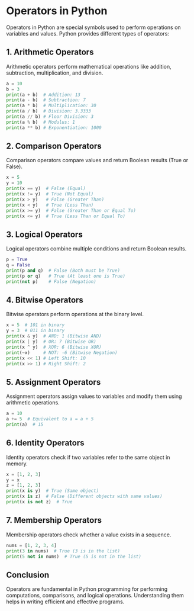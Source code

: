 # Operators in Python

Operators in Python are special symbols used to perform operations on variables and values. Python provides different types of operators:

## 1. Arithmetic Operators
Arithmetic operators perform mathematical operations like addition, subtraction, multiplication, and division.

```python filename="main.py" {3} copy
a = 10
b = 3
print(a + b)  # Addition: 13
print(a - b)  # Subtraction: 7
print(a * b)  # Multiplication: 30
print(a / b)  # Division: 3.3333
print(a // b) # Floor Division: 3
print(a % b)  # Modulus: 1
print(a ** b) # Exponentiation: 1000
```

## 2. Comparison Operators
Comparison operators compare values and return Boolean results (True or False).

```python filename="main.py" {3} copy
x = 5
y = 10
print(x == y)  # False (Equal)
print(x != y)  # True (Not Equal)
print(x > y)   # False (Greater Than)
print(x < y)   # True (Less Than)
print(x >= y)  # False (Greater Than or Equal To)
print(x <= y)  # True (Less Than or Equal To)
```

## 3. Logical Operators
Logical operators combine multiple conditions and return Boolean results.

```python filename="main.py" {3} copy
p = True
q = False
print(p and q)  # False (Both must be True)
print(p or q)   # True (At least one is True)
print(not p)    # False (Negation)
```

## 4. Bitwise Operators
Bitwise operators perform operations at the binary level.

```python filename="main.py" {3} copy
x = 5  # 101 in binary
y = 3  # 011 in binary
print(x & y)  # AND: 1 (Bitwise AND)
print(x | y)  # OR: 7 (Bitwise OR)
print(x ^ y)  # XOR: 6 (Bitwise XOR)
print(~x)     # NOT: -6 (Bitwise Negation)
print(x << 1) # Left Shift: 10
print(x >> 1) # Right Shift: 2
```

## 5. Assignment Operators
Assignment operators assign values to variables and modify them using arithmetic operations.

```python filename="main.py" {3} copy
a = 10
a += 5  # Equivalent to a = a + 5
print(a)  # 15
```

## 6. Identity Operators
Identity operators check if two variables refer to the same object in memory.

```python filename="main.py" {3} copy
x = [1, 2, 3]
y = x
z = [1, 2, 3]
print(x is y)  # True (Same object)
print(x is z)  # False (Different objects with same values)
print(x is not z)  # True
```

## 7. Membership Operators
Membership operators check whether a value exists in a sequence.

```python filename="main.py" {3} copy
nums = [1, 2, 3, 4]
print(3 in nums)  # True (3 is in the list)
print(5 not in nums)  # True (5 is not in the list)
```

## Conclusion
Operators are fundamental in Python programming for performing computations, comparisons, and logical operations. Understanding them helps in writing efficient and effective programs.